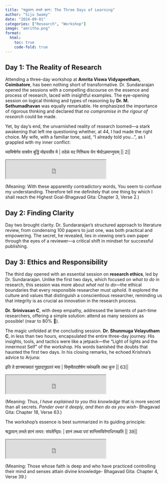 ```yaml
---
title: "श्रद्धावान् लभते ज्ञानं: The Three Days of Learning"
author: "Siju Swamy"
date: "2024-09-01"
categories: ["Research", "Workshop"]
image: "amritha.png"
format: 
  html:
    toc: true
    code-fold: true
---
```


## Day 1: The Reality of Research

Attending a three-day workshop at **Amrita Viswa Vidyapeetham, Coimbatore**, has been nothing short of transformative. Dr. Sundararajan opened the sessions with a compelling discourse on the essence and process of research, laced with insightful examples. The eye-opening session on logical thinking and types of reasoning by **Dr. M. Sethumadhavan** was equally remarkable. He emphasized the importance of rigorous thinking and declared that *no compromise in the rigour of research* could be made. 

Yet, by day's end, the unvarnished reality of research loomed—a stark awakening that left me questioning whether, at 44, I had made the right choice. My wife, with a familiar tone, said, "I already told you…", as I grappled with my inner conflict:

व्यामिश्रेणेव वाक्येन बुद्धिं मोहयसीव मे |
तदेकं वद निश्चित्य येन श्रेयोऽहमाप्नुयाम् || 2||

```{=html}
<iframe width="320" height="60"src="https://cdn.vivekavani.com/wp-content/uploads/2021/08/Bhagavad-Gita-Chapter-3-Verse-2.mp3" title="Listen to the Verses"></iframe>
```

(Meaning: With these apparently contradictory words, You seem to confuse my understanding. Therefore tell me definitely that one thing by which I shall reach the Highest Goal-Bhagavad Gita: Chapter 3, Verse 2.)

## Day 2: Finding Clarity

Day two brought clarity. Dr. Sundararajan’s structured approach to literature review, from condensing 100 papers to just one, was both practical and empowering. The secret, he revealed, lies in viewing one’s own paper through the eyes of a reviewer—a critical shift in mindset for successful publishing. 

## Day 3: Ethics and Responsibility

The third day opened with an essential session on **research ethics**, led by Dr. Sundararajan. Unlike the first two days, which focused on *what to do* in research, this session was more about *what not to do*—the ethical boundaries that every responsible researcher must uphold. It explored the culture and values that distinguish a conscientious researcher, reminding us that integrity is as crucial as innovation in the research process.

**Dr. Srinivasan C**, with deep empathy, addressed the laments of part-time researchers, offering a simple solution: attend as many sessions as possible! (near to 80% 🙂).

The magic unfolded at the concluding session. **Dr. Shunmuga Velayutham C**, in less than two hours, encapsulated the entire three-day journey. His insights, tools, and tactics were like a jetpack—the "Light of lights and the innermost Self" of the workshop. His words banished the doubts that haunted the first two days. In his closing remarks, he echoed Krishna’s advice to Arjuna:


इति ते ज्ञानमाख्यातं गुह्याद्गुह्यतरं मया | विमृष्यैतदशेषेण यथेच्छसि तथा कुरु || 63||

```{=html}
<iframe width="320" height="60"src="https://www.holy-bhagavad-gita.org/public/audio/018_063.mp3" title="Listen to the Verses"></iframe>
```

(Meaning: Thus, *I have explained to you this knowledge* that is more secret than all secrets. *Ponder over it deeply, and then do as you wish*- Bhagavad Gita: Chapter 18, Verse 63.)

The workshop's essence is best summarized in its guiding principle:

श्रद्धावान् लभते ज्ञानं तत्पर: संयतेन्द्रिय: |
ज्ञानं लब्ध्वा परां शान्तिमचिरेणाधिगच्छति || 39||

```{=html}
<iframe width="320" height="60"src="https://www.holy-bhagavad-gita.org/public/audio/004_039.mp3" title="Listen to the Verses"></iframe>
```
(Meaning: Those whose faith is deep and who have practiced controlling their mind and senses attain divine knowledge- Bhagavad Gita: Chapter 4, Verse 39.)